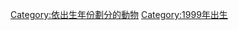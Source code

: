 {{Commonscat|1999 animal births}}

[[Category:依出生年份劃分的動物|Category:依出生年份劃分的動物]]
[[Category:1999年出生|Category:1999年出生]]
